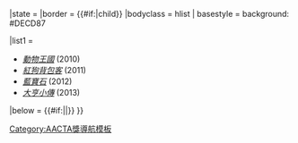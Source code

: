 {{Navbox
|name      = AACTA Award Best Film 2010–2029
|title     = {{#if:{{{list only|}}}||[[AACTA Award for Best Film]] (2010–2029)}}
|state = {{{state|autocollapse}}}
|border = {{#if:{{{list only|}}}|child}}
|bodyclass = hlist
| basestyle = background: #DECD87

|list1 = 
* ''[[動物王國 (電影)|動物王國]]'' (2010)
* ''[[紅狗背包客]]'' (2011)
* ''[[藍寶石 (電影)|藍寶石]]'' (2012)
* ''[[大亨小傳 (2013年電影)|大亨小傳]]'' (2013)

|below = {{#if:{{{list only|}}}||{{AACTA Award Best Film footer}}}}
}}<noinclude>
{{collapsible option}}
[[Category:AACTA獎導航模板]]
</noinclude>